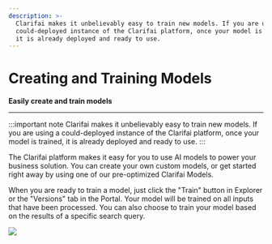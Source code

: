 ```yaml
---
description: >-
  Clarifai makes it unbelievably easy to train new models. If you are using a
  could-deployed instance of the Clarifai platform, once your model is trained,
  it is already deployed and ready to use.
---
```


# Creating and Training Models

**Easily create and train models**
<hr />

:::important note
Clarifai makes it unbelievably easy to train new models. If you are using a could-deployed instance of the Clarifai platform, once your model is trained, it is already deployed and ready to use.
:::

The Clarifai platform makes it easy for you to use AI models to power your business solution. You can create your own custom models, or get started right away by using one of our pre-optimized Clarifai Models.

When you are ready to train a model, just click the "Train" button in Explorer or the "Versions" tab in the Portal. Your model will be trained on all inputs that have been processed. You can also choose to train your model based on the results of a specific search query. 

![](/img/enlight.svg)

